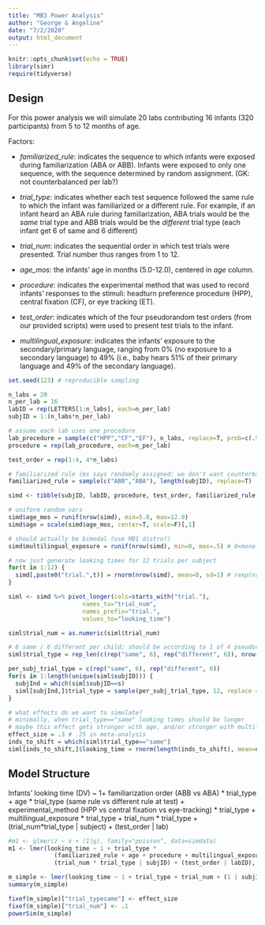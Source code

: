 ```yaml
---
title: "MB3 Power Analysis"
author: "George & Angeline"
date: "7/2/2020"
output: html_document
---
```


```r
knitr::opts_chunk$set(echo = TRUE)
library(simr)
require(tidyverse)
```

## Design


For this power analysis we will simulate 20 labs contributing 16 infants (320 participants) from 5 to 12 months of age.

Factors:

* *familiarized_rule*: indicates the sequence to which infants were exposed during familiarization (ABA or ABB). Infants were exposed to only one sequence, with the sequence determined by random assignment. (GK: not counterbalanced per lab?)

* *trial_type*: indicates whether each test sequence followed the same rule to which the infant was familiarized or a different rule. For example, if an infant heard an ABA rule during familiarization, ABA trials would be the *same* trial type and ABB trials would be the *different* trial type (each infant get 6 of same and 6 different)

* *trial_num*: indicates the sequential order in which test trials were presented. Trial number thus ranges from 1 to 12. 

* *age_mos*: the infants' age in months (5.0-12.0), centered in *age* column.

* *procedure*: indicates the experimental method that was used to record infants’ responses to the stimuli: headturn preference procedure (HPP), central fixation (CF), or eye tracking (ET). 
* *test_order*: indicates which of the four pseudorandom test orders (from our provided scripts) were used to present test trials to the infant. 

* *multilingual_exposure*: indicates the infants' exposure to the secondary/primary language, ranging from 0% (no exposure to a secondary language) to 49% (i.e., baby hears 51% of their primary language and 49% of the secondary language). 


```r
set.seed(123) # reproducible sampling

n_labs = 20
n_per_lab = 16
labID = rep(LETTERS[1:n_labs], each=n_per_lab)
subjID = 1:(n_labs*n_per_lab)

# assume each lab uses one procedure
lab_procedure = sample(c("HPP","CF","EF"), n_labs, replace=T, prob=c(.5,.3,.2))
procedure = rep(lab_procedure, each=n_per_lab)

test_order = rep(1:4, 4*n_labs) 

# familiarized rule (ms says randomly assigned: we don't want counterbalanced per lab?)
familiarized_rule = sample(c("ABB","ABA"), length(subjID), replace=T)

simd <- tibble(subjID, labID, procedure, test_order, familiarized_rule)

# uniform random vars
simd$age_mos = runif(nrow(simd), min=5.0, max=12.0)
simd$age = scale(simd$age_mos, center=T, scale=F)[,1]

# should actually be bimodal (use MB1 distro?)
simd$multilingual_exposure = runif(nrow(simd), min=0, max=.5) # 0=monolingual, .5=50% secondary language

# now just generate looking times for 12 trials per subject
for(t in 1:12) {
  simd[,paste0("trial.",t)] = rnorm(nrow(simd), mean=0, sd=1) # rexp(nrow(simd), rate=2) ?
}

siml <- simd %>% pivot_longer(cols=starts_with("trial."), 
                     names_to="trial_num", 
                     names_prefix="trial.",
                     values_to="looking_time") 

siml$trial_num = as.numeric(siml$trial_num)

# 6 same / 6 different per child; should be according to 1 of 4 pseudorandom orders, but we're not actually modeling order effects here so just make blocks:
siml$trial_type = rep_len(c(rep("same", 6), rep("different", 6)), nrow(siml)) # each

per_subj_trial_type = c(rep("same", 6), rep("different", 6))
for(s in 1:length(unique(siml$subjID))) {
  subjInd = which(siml$subjID==s)
  siml[subjInd,]$trial_type = sample(per_subj_trial_type, 12, replace = F)
}

# what effects do we want to simulate?
# minimally, when trial_type=="same" looking times should be longer
# maybe this effect gets stronger with age, and/or stronger with multilingual_exposure
effect_size = .3 # .25 in meta-analysis
inds_to_shift = which(siml$trial_type=="same")
siml[inds_to_shift,]$looking_time = rnorm(length(inds_to_shift), mean=effect_size, sd=1)

```

## Model Structure

Infants' looking time (DV) ~ 1+ familiarization order (ABB vs ABA) * trial_type + age * trial_type (same rule vs different rule at test) + experimental_method (HPP vs central fixation vs eye-tracking) * trial_type + multilingual_exposure * trial_type + trial_num * trial_type + (trial_num*trial_type | subject) + (test_order | lab)

```r
#m1 <- glmer(z ~ x + (1|g), family="poisson", data=simdata)
m1 <- lmer(looking_time ~ 1 + trial_type * 
             (familiarized_rule + age + procedure + multilingual_exposure + trial_num) +
             (trial_num * trial_type | subjID) + (test_order | labID), data=siml)

m_simple <- lmer(looking_time ~ 1 + trial_type + trial_num + (1 | subjID), data=siml)
summary(m_simple)
```

```r
fixef(m_simple)["trial_typesame"] <- effect_size
fixef(m_simple)["trial_num"] <- .1
powerSim(m_simple)
```


